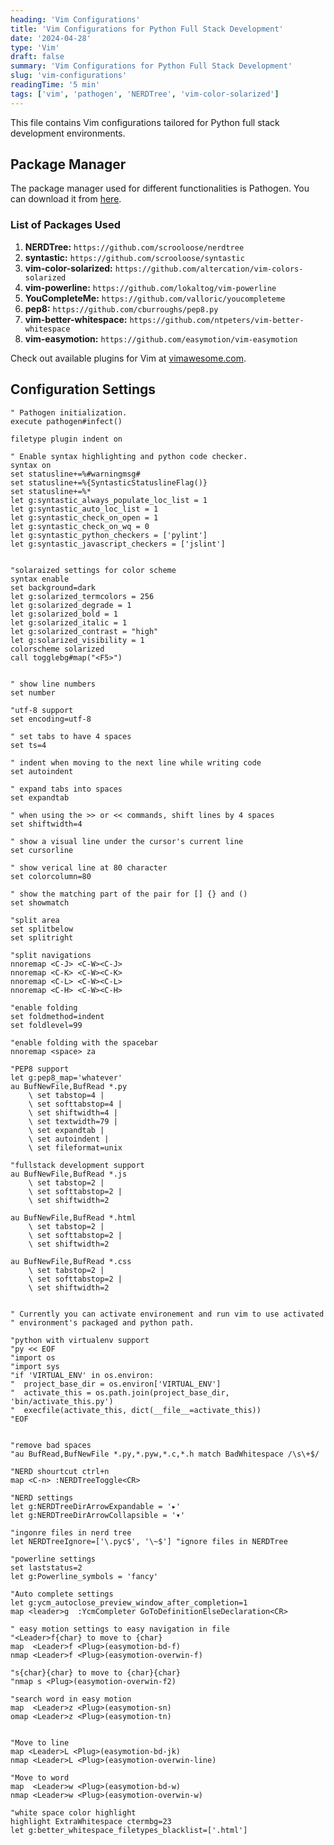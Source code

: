 ---
heading: 'Vim Configurations'
title: 'Vim Configurations for Python Full Stack Development'
date: '2024-04-28'
type: 'Vim'
draft: false
summary: 'Vim Configurations for Python Full Stack Development'
slug: 'vim-configurations'
readingTime: '5 min'
tags: ['vim', 'pathogen', 'NERDTree', 'vim-color-solarized']
---

This file contains Vim configurations tailored for Python full stack development environments.

## Package Manager

The package manager used for different functionalities is Pathogen. You can download it from [here](https://github.com/tpope/vim-pathogen).

### List of Packages Used

1. **NERDTree:** `https://github.com/scrooloose/nerdtree`
2. **syntastic:** `https://github.com/scrooloose/syntastic`
3. **vim-color-solarized:** `https://github.com/altercation/vim-colors-solarized`
4. **vim-powerline:** `https://github.com/lokaltog/vim-powerline`
5. **YouCompleteMe:** `https://github.com/valloric/youcompleteme`
6. **pep8:** `https://github.com/cburroughs/pep8.py`
7. **vim-better-whitespace:** `https://github.com/ntpeters/vim-better-whitespace`
8. **vim-easymotion:** `https://github.com/easymotion/vim-easymotion`

Check out available plugins for Vim at [vimawesome.com](http://vimawesome.com/).

## Configuration Settings

```vim
" Pathogen initialization.
execute pathogen#infect()

filetype plugin indent on

" Enable syntax highlighting and python code checker.
syntax on
set statusline+=%#warningmsg#
set statusline+=%{SyntasticStatuslineFlag()}
set statusline+=%*
let g:syntastic_always_populate_loc_list = 1
let g:syntastic_auto_loc_list = 1
let g:syntastic_check_on_open = 1
let g:syntastic_check_on_wq = 0
let g:syntastic_python_checkers = ['pylint']
let g:syntastic_javascript_checkers = ['jslint']


"solaraized settings for color scheme
syntax enable
set background=dark
let g:solarized_termcolors = 256
let g:solarized_degrade = 1
let g:solarized_bold = 1
let g:solarized_italic = 1
let g:solarized_contrast = "high"
let g:solarized_visibility = 1
colorscheme solarized
call togglebg#map("<F5>")


" show line numbers
set number

"utf-8 support
set encoding=utf-8

" set tabs to have 4 spaces
set ts=4

" indent when moving to the next line while writing code
set autoindent

" expand tabs into spaces
set expandtab

" when using the >> or << commands, shift lines by 4 spaces
set shiftwidth=4

" show a visual line under the cursor's current line
set cursorline

" show verical line at 80 character
set colorcolumn=80

" show the matching part of the pair for [] {} and ()
set showmatch

"split area
set splitbelow
set splitright

"split navigations
nnoremap <C-J> <C-W><C-J>
nnoremap <C-K> <C-W><C-K>
nnoremap <C-L> <C-W><C-L>
nnoremap <C-H> <C-W><C-H>

"enable folding
set foldmethod=indent
set foldlevel=99

"enable folding with the spacebar
nnoremap <space> za

"PEP8 support
let g:pep8_map='whatever'
au BufNewFile,BufRead *.py
    \ set tabstop=4 |
    \ set softtabstop=4 |
    \ set shiftwidth=4 |
    \ set textwidth=79 |
    \ set expandtab |
    \ set autoindent |
    \ set fileformat=unix

"fullstack development support
au BufNewFile,BufRead *.js
    \ set tabstop=2 |
    \ set softtabstop=2 |
    \ set shiftwidth=2

au BufNewFile,BufRead *.html
    \ set tabstop=2 |
    \ set softtabstop=2 |
    \ set shiftwidth=2

au BufNewFile,BufRead *.css
    \ set tabstop=2 |
    \ set softtabstop=2 |
    \ set shiftwidth=2


" Currently you can activate environement and run vim to use activated
" environment's packaged and python path.

"python with virtualenv support
"py << EOF
"import os
"import sys
"if 'VIRTUAL_ENV' in os.environ:
"  project_base_dir = os.environ['VIRTUAL_ENV']
"  activate_this = os.path.join(project_base_dir, 'bin/activate_this.py')
"  execfile(activate_this, dict(__file__=activate_this))
"EOF


"remove bad spaces
"au BufRead,BufNewFile *.py,*.pyw,*.c,*.h match BadWhitespace /\s\+$/

"NERD shourtcut ctrl+n
map <C-n> :NERDTreeToggle<CR>

"NERD settings
let g:NERDTreeDirArrowExpandable = '▸'
let g:NERDTreeDirArrowCollapsible = '▾'

"ingonre files in nerd tree
let NERDTreeIgnore=['\.pyc$', '\~$'] "ignore files in NERDTree

"powerline settings
set laststatus=2
let g:Powerline_symbols = 'fancy'

"Auto complete settings
let g:ycm_autoclose_preview_window_after_completion=1
map <leader>g  :YcmCompleter GoToDefinitionElseDeclaration<CR>

" easy motion settings to easy navigation in file
"<Leader>f{char} to move to {char}
map  <Leader>f <Plug>(easymotion-bd-f)
nmap <Leader>f <Plug>(easymotion-overwin-f)

"s{char}{char} to move to {char}{char}
"nmap s <Plug>(easymotion-overwin-f2)

"search word in easy motion
map  <Leader>z <Plug>(easymotion-sn)
omap <Leader>z <Plug>(easymotion-tn)


"Move to line
map <Leader>L <Plug>(easymotion-bd-jk)
nmap <Leader>L <Plug>(easymotion-overwin-line)

"Move to word
map  <Leader>w <Plug>(easymotion-bd-w)
nmap <Leader>w <Plug>(easymotion-overwin-w)

"white space color highlight
highlight ExtraWhitespace ctermbg=23
let g:better_whitespace_filetypes_blacklist=['.html']
```
